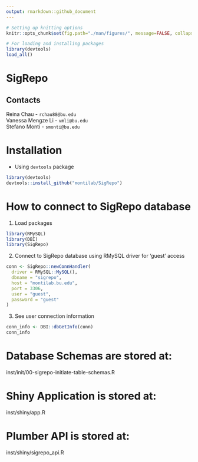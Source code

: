 ```yaml
---
output: rmarkdown::github_document
---
```


```r
# Setting up knitting options
knitr::opts_chunk$set(fig.path="./man/figures/", message=FALSE, collapse = TRUE, comment="")

# For loading and installing packages
library(devtools)
load_all()
```

# SigRepo

## Contacts
Reina Chau - `rchau88@bu.edu`  
Vanessa Mengze Li - `vmli@bu.edu`  
Stefano Monti - `smonti@bu.edu`

# Installation

- Using `devtools` package

```r
library(devtools)
devtools::install_github("montilab/SigRepo")
```

# How to connect to SigRepo database

1. Load packages

```r
library(RMySQL)
library(DBI)
library(SigRepo)
```

2. Connect to SigRepo database using RMySQL driver for 'guest' access

```r
conn <- SigRepo::newConnHandler(
  driver = RMySQL::MySQL(),
  dbname = "sigrepo",
  host = "montilab.bu.edu",
  port = 3306,
  user = "guest",
  password = "guest"
)
```

3. See user connection information

```r
conn_info <- DBI::dbGetInfo(conn)
conn_info
```

# Database Schemas are stored at:
inst/init/00-sigrepo-initiate-table-schemas.R

# Shiny Application is stored at:
inst/shiny/app.R

# Plumber API is stored at:
inst/shiny/sigrepo_api.R



